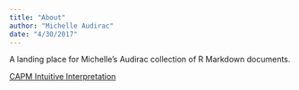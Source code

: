 ```yaml
---
title: "About"
author: "Michelle Audirac"
date: "4/30/2017"
---
```

A landing place for Michelle's Audirac collection of R Markdown documents.

[CAPM Intuitive Interpretation](test.html)